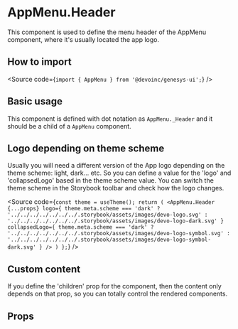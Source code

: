 

<Meta title="Components/Navigation/AppMenu/Components/AppMenuHeader/Overview" />

# AppMenu.Header

This component is used to define the menu header of the AppMenu component, where it's usually located the app logo.

## How to import

<Source code={`import { AppMenu } from '@devoinc/genesys-ui';`} />

## Basic usage

This component is defined with dot notation as `AppMenu._Header` and it should be a child of a `AppMenu` component.

<Canvas of={Stories.Playground} />

## Logo depending on theme scheme

Usually you will need a different version of the App logo depending on the theme scheme: light, dark... etc. So you can
define a value for the 'logo' and 'collapsedLogo' based in the theme scheme value. You can switch the theme scheme in
the Storybook toolbar and check how the logo changes.

<Canvas of={Stories.LogoDependingOnScheme} sourceState="none" />

<Source
  code={`
      const theme = useTheme();
      return (
        <AppMenu.Header
          {...props}
          logo={
            theme.meta.scheme === 'dark'
              ? '../../../../../../../.storybook/assets/images/devo-logo.svg'
              : '../../../../../../../.storybook/assets/images/devo-logo-dark.svg'
          }
          collapsedLogo={
            theme.meta.scheme === 'dark'
              ? '../../../../../../../.storybook/assets/images/devo-logo-symbol.svg'
              : '../../../../../../../.storybook/assets/images/devo-logo-symbol-dark.svg'
          }
        />
      )
    };
    `}
/>

## Custom content

If you define the 'children' prop for the component, then the content only depends on that prop,
so you can totally control the rendered components.

<Canvas of={Stories.CustomContent} />

## Props

<ArgTypes of={Stories} />
